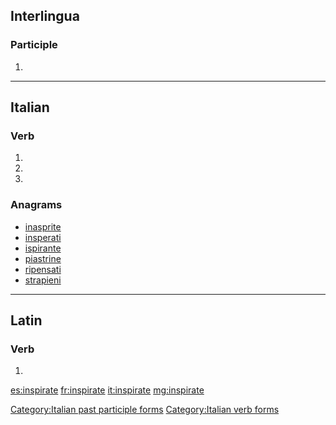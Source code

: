 ==Interlingua==

===Participle===
{{head|ia|participle}}

# {{ia-form of|inspir|ate}}

----

==Italian==

===Verb===
{{head|it|verb form}}

# {{inflection of|inspirare||2|p|pres|ind|lang=it}}
# {{inflection of|inspirare||2|p|imp|lang=it}}
# {{feminine plural of|inspirato|lang=it}}

===Anagrams===
* [[inasprite#Italian|inasprite]]
* [[insperati#Italian|insperati]]
* [[ispirante#Italian|ispirante]]
* [[piastrine#Italian|piastrine]]
* [[ripensati#Italian|ripensati]]
* [[strapieni#Italian|strapieni]]

[[Category:Italian past participle forms]]
[[Category:Italian verb forms]]

----

==Latin==

===Verb===
{{la-verb-form|īnspīrāte}}

# {{inflection of|īnspīrō||2|p|pres|act|imp|lang=la}}

[[es:inspirate]]
[[fr:inspirate]]
[[it:inspirate]]
[[mg:inspirate]]